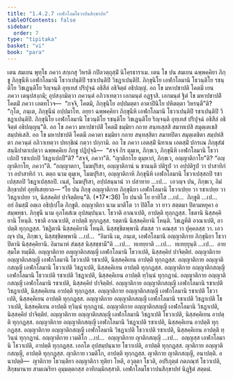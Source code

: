 ```yaml
---
title: "1.4.2.7 เอฬกโลมโธวาปนสิกฺขาปท"
tableOfContents: false
sidebar:
  order: 7
type: "tipitaka"
basket: "vi"
book: "para"
---
```



<DynamicBreadcrumb />

<Division number="576" book="para" e="ch" v="1" p="342">

<Paragraph number="2189" book="para">
เตน สมเยน พุทฺโธ ภควา สกฺเกสุ วิหรติ กปิลวตฺถุสฺมิํ นิโคฺรธาราเม. เตน โข ปน สมเยน ฉพฺพคฺคิยา ภิกฺขู ภิกฺขุนีหิ เอฬกโลมานิ โธวาเปนฺติปิ รชาเปนฺติปิ วิชฏาเปนฺติปิ. ภิกฺขุนิโย เอฬกโลมานิ โธวนฺติโย รชนฺติโย วิชเฏนฺติโย ริญฺจนฺติ อุทฺเทสํ ปริปุจฺฉํ อธิสีลํ อธิจิตฺตํ อธิปญฺญํ. อถ โข มหาปชาปติ โคตมี เยน ภควา เตนุปสงฺกมิ; อุปสงฺกมิตฺวา ภควนฺตํ อภิวาเทตฺวา เอกมนฺตํ อฏฺฐาสิ. เอกมนฺตํ ฐิตํ โข มหาปชาปติํ โคตมิํ ภควา เอตทโวจ—  “กจฺจิ, โคตมิ, ภิกฺขุนิโย อปฺปมตฺตา อาตาปินิโย ปหิตตฺตา วิหรนฺตี”ติ? “กุโต, ภนฺเต, ภิกฺขุนีนํ อปฺปมาโท. อยฺยา ฉพฺพคฺคิยา ภิกฺขุนีหิ เอฬกโลมานิ โธวาเปนฺติปิ รชาเปนฺติปิ วิชฏาเปนฺติปิ. ภิกฺขุนิโย เอฬกโลมานิ โธวนฺติโย รชนฺติโย วิชเฏนฺติโย ริญฺจนฺติ อุทฺเทสํ ปริปุจฺฉํ อธิสีลํ อธิจิตฺตํ อธิปญฺญนฺ”ติ.
</Paragraph>

<Paragraph number="2190" book="para">
อถ โข ภควา มหาปชาปติํ โคตมิํ ธมฺมิยา กถาย สนฺทเสฺสสิ สมาทเปสิ สมุตฺเตเชสิ สมฺปหํเสสิ. อถ โข มหาปชาปติ โคตมี ภควตา ธมฺมิยา กถาย สนฺทสฺสิตา สมาทปิตา สมุตฺเตชิตา สมฺปหํสิตา ภควนฺตํ อภิวาเทตฺวา ปทกฺขิณํ กตฺวา ปกฺกามิ.
</Paragraph>

<Paragraph number="2191" book="para">
อถ โข ภควา เอตสฺมิํ นิทาเน เอตสฺมิํ ปกรเณ ภิกฺขุสํฆํ สนฺนิปาตาเปตฺวา ฉพฺพคฺคิเย ภิกฺขู ปฏิปุจฺฉิ—  “สจฺจํ กิร ตุมฺเห, ภิกฺขเว, ภิกฺขุนีหิ เอฬกโลมานิ โธวาเปถปิ รชาเปถปิ วิชฏาเปถปี”ติ? “สจฺจํ, ภควา”ติ. “ญาติกาโย ตุมฺหากํ, ภิกฺขเว, อญฺญาติกาโย”ติ? “อญฺญาติกาโย, ภควา”ติ. “อญฺญาตกา, โมฆปุริสา, อญฺญาติกานํ น ชานนฺติ ปติรูปํ วา อปฺปติรูปํ วา ปาสาทิกํ วา อปาสาทิกํ วา. ตตฺถ นาม ตุมฺเห, โมฆปุริสา, อญฺญาติกาหิ ภิกฺขุนีหิ เอฬกโลมานิ โธวาเปสฺสถปิ รชาเปสฺสถปิ วิชฏาเปสฺสถปิ. เนตํ, โมฆปุริสา, อปฺปสนฺนานํ วา ปสาทาย …เป…  เอวญฺจ ปน, ภิกฺขเว, อิมํ สิกฺขาปทํ อุทฺทิเสยฺยาถ—
</Paragraph>

</Division>
<Division number="577" book="para" e="ch" v="1" p="342">

<Paragraph number="2192" book="para">
<Emphasis>“โย ปน ภิกฺขุ อญฺญาติกาย ภิกฺขุนิยา เอฬกโลมานิ โธวาเปยฺย วา รชาเปยฺย วา วิชฏาเปยฺย วา, นิสฺสคฺคิยํ ปาจิตฺติยนฺ”</Emphasis>ติ. (*17*:<Emphasis>36</Emphasis>)
</Paragraph>

</Division>
<Division number="578" book="para" e="ch" v="1" p="343">

<Paragraph number="2193" book="para">
<Emphasis>โย ปนา</Emphasis>ติ โย ยาทิโส …เป…  <Emphasis>ภิกฺขู</Emphasis>ติ …เป…  อยํ อิมสฺมิํ อตฺเถ อธิปฺเปโต ภิกฺขูติ.
</Paragraph>

<Paragraph number="2194" book="para">
<Emphasis>อญฺญาติกา</Emphasis> นาม มาติโต วา ปิติโต วา ยาว สตฺตมา ปิตามหยุคา อสมฺพทฺธา.
</Paragraph>

<Paragraph number="2195" book="para">
<Emphasis>ภิกฺขุนี</Emphasis> นาม อุภโตสํเฆ อุปสมฺปนฺนา.
</Paragraph>

<Paragraph number="2196" book="para">
โธวาติ อาณาเปติ, อาปตฺติ ทุกฺกฏสฺส. โธตานิ นิสฺสคฺคิยานิ โหนฺติ. รชาติ อาณาเปติ, อาปตฺติ ทุกฺกฏสฺส. รตฺตานิ นิสฺสคฺคิยานิ โหนฺติ. วิชเฏหีติ อาณาเปติ, อาปตฺติ ทุกฺกฏสฺส. วิชฏิตานิ นิสฺสคฺคิยานิ โหนฺติ. นิสฺสชฺชิตพฺพานิ สํฆสฺส วา คณสฺส วา ปุคฺคลสฺส วา. เอวญฺจ ปน, ภิกฺขเว, นิสฺสชฺชิตพฺพานิ …เป…  “อิมานิ เม, ภนฺเต, เอฬกโลมานิ อญฺญาติกาย ภิกฺขุนิยา โธวาปิตานิ นิสฺสคฺคิยานิ. อิมานาหํ สํฆสฺส นิสฺสชฺชามี”ติ …เป…  ทเทยฺยาติ …เป…  ทเทยฺยุนฺติ …เป…  อายสฺมโต ทมฺมีติ.
</Paragraph>

</Division>
<Division number="579" book="para" e="ch" v="1" p="343">

<Paragraph number="2197" book="para">
อญฺญาติกาย อญฺญาติกสญฺญี เอฬกโลมานิ โธวาเปติ, นิสฺสคฺคิยํ ปาจิตฺติยํ. อญฺญาติกาย อญฺญาติกสญฺญี เอฬกโลมานิ โธวาเปติ รชาเปติ, นิสฺสคฺคิเยน อาปตฺติ ทุกฺกฏสฺส. อญฺญาติกาย อญฺญาติกสญฺญี เอฬกโลมานิ โธวาเปติ วิชฏาเปติ, นิสฺสคฺคิเยน อาปตฺติ ทุกฺกฏสฺส. อญฺญาติกาย อญฺญาติกสญฺญี เอฬกโลมานิ โธวาเปติ รชาเปติ วิชฏาเปติ, นิสฺสคฺคิเยน อาปตฺติ ทฺวินฺนํ ทุกฺกฏานํ.
</Paragraph>

<Paragraph number="2198" book="para">
อญฺญาติกาย อญฺญาติกสญฺญี เอฬกโลมานิ รชาเปติ, นิสฺสคฺคิยํ ปาจิตฺติยํ. อญฺญาติกาย อญฺญาติกสญฺญี เอฬกโลมานิ รชาเปติ วิชฏาเปติ, นิสฺสคฺคิเยน อาปตฺติ ทุกฺกฏสฺส. อญฺญาติกาย อญฺญาติกสญฺญี เอฬกโลมานิ รชาเปติ โธวาเปติ, นิสฺสคฺคิเยน อาปตฺติ ทุกฺกฏสฺส. อญฺญาติกาย อญฺญาติกสญฺญี เอฬกโลมานิ รชาเปติ วิชฏาเปติ โธวาเปติ, นิสฺสคฺคิเยน อาปตฺติ ทฺวินฺนํ ทุกฺกฏานํ.
</Paragraph>

<Paragraph number="2199" book="para">
อญฺญาติกาย อญฺญาติกสญฺญี เอฬกโลมานิ วิชฏาเปติ, นิสฺสคฺคิยํ ปาจิตฺติยํ. อญฺญาติกาย อญฺญาติกสญฺญี เอฬกโลมานิ วิชฏาเปติ โธวาเปติ, นิสฺสคฺคิเยน อาปตฺติ ทุกฺกฏสฺส. อญฺญาติกาย อญฺญาติกสญฺญี เอฬกโลมานิ วิชฏาเปติ รชาเปติ, นิสฺสคฺคิเยน อาปตฺติ ทุกฺกฏสฺส. อญฺญาติกาย อญฺญาติกสญฺญี เอฬกโลมานิ วิชฏาเปติ โธวาเปติ รชาเปติ, นิสฺสคฺคิเยน อาปตฺติ ทฺวินฺนํ ทุกฺกฏานํ.
</Paragraph>

</Division>
<Division number="580" book="para" e="ch" v="1" p="344">

<Paragraph number="2200" book="para">
อญฺญาติกาย เวมติโก …เป…  อญฺญาติกาย ญาติกสญฺญี …เป…  อญฺญสฺส เอฬกโลมานิ โธวาเปติ, อาปตฺติ ทุกฺกฏสฺส. เอกโต อุปสมฺปนฺนาย โธวาเปติ, อาปตฺติ ทุกฺกฏสฺส. ญาติกาย อญฺญาติกสญฺญี, อาปตฺติ ทุกฺกฏสฺส. ญาติกาย เวมติโก, อาปตฺติ ทุกฺกฏสฺส. ญาติกาย ญาติกสญฺญี, อนาปตฺติ.
</Paragraph>

</Division>
<Division number="581" book="para" e="ch" v="1" p="344">

<Paragraph number="2201" book="para">
อนาปตฺติ—  ญาติกาย โธวนฺติยา อญฺญาติกา ทุติยา โหติ, อวุตฺตา โธวติ, อปริภุตฺตํ กตภณฺฑํ โธวาเปติ, สิกฺขมานาย สามเณริยา อุมฺมตฺตกสฺส อาทิกมฺมิกสฺสาติ.

</Paragraph>
</Division>

<Paragraph number="2202" type="center" book="para">
เอฬกโลมโธวาปนสิกฺขาปทํ นิฏฺฐิตํ สตฺตมํ.
</Paragraph>
